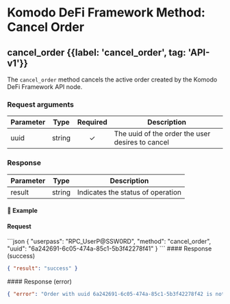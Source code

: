 
# Komodo DeFi Framework Method: Cancel Order

## cancel\_order {{label: 'cancel_order', tag: 'API-v1'}}

The `cancel_order` method cancels the active order created by the Komodo DeFi Framework API node.

### Request arguments

| Parameter | Type   | Required | Description                                      |
| --------- | ------ | :------: | ------------------------------------------------ |
| uuid      | string |     ✓    | The uuid of the order the user desires to cancel |

### Response

| Parameter | Type   | Description                       |
| --------- | ------ | --------------------------------- |
| result    | string | Indicates the status of operation |

#### 📌 Example

#### Request

<CodeGroup title="cancel_order" tag="POST" label="cancel_order" mm2MethodDecorate="true">
  ```json
  {
    "userpass": "RPC_UserP@SSW0RD",
    "method": "cancel_order",
    "uuid": "6a242691-6c05-474a-85c1-5b3f42278f41"
  }
  ```
</CodeGroup>

<CollapsibleSection expandedText="Hide Response" collapsedText="Show Response">
  #### Response (success)

  ```json
  { "result": "success" }
  ```
</CollapsibleSection>

<CollapsibleSection expandedText="Hide Error Response" collapsedText="Show Error Response">
  #### Response (error)

  ```json
  { "error": "Order with uuid 6a242691-6c05-474a-85c1-5b3f42278f42 is not found" }
  ```
</CollapsibleSection>
